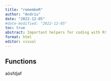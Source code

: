 ```yaml
---
title: "remembeR"
author: "Andriu"
date: "2022-12-05"
#date-modified: "2022-12-05"
toc: true
abstract: Important helpers for coding with R!
format: html
editor: visual
---
```


## Functions

aösfdjaf
